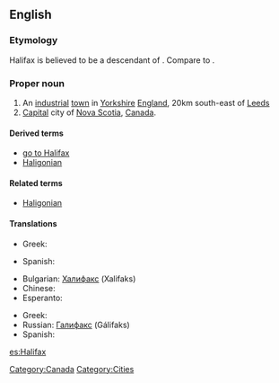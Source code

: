 ==English==
{{wikipedia}}

===Etymology===
Halifax is believed to be a descendant of {{etyl|ang}} {{term|haligfeax|hāliġfeax|lit=holy hair|lang=ang}}. Compare to {{l|en|Fairfax}}.

===Proper noun===
{{en-proper noun}}

# An [[industrial]] [[town]] in [[Yorkshire]] [[England]], 20km south-east of [[Leeds]]
# [[capital|Capital]] city of [[Nova Scotia]], [[Canada]].

====Derived terms====
* [[go to Halifax]]
* [[Haligonian]]

====Related terms====
* [[Haligonian]]

====Translations====
{{trans-top|city in England}}
* Greek: {{t|el|Χάλιφαξ|n|tr=Chálifax}}
{{trans-mid}}
* Spanish: {{t+|es|Halifax}}
{{trans-bottom}}

{{trans-top|city of Canada}}
* Bulgarian: [[Халифакс]] (Xalifaks)
* Chinese: {{zh-tsp||哈利法克斯|Hā lì fǎ ké sī}}
* Esperanto: {{t|eo|Halifakso|xs=Esperanto}}
{{trans-mid}}
* Greek: {{t|el|Χάλιφαξ|n|tr=Chálifax}}
* Russian: [[Галифакс]] (Gálifaks)
* Spanish: {{t+|es|Halifax}}
{{trans-bottom}}

[[Category:Canada]]
[[Category:Cities]]

[[es:Halifax]]